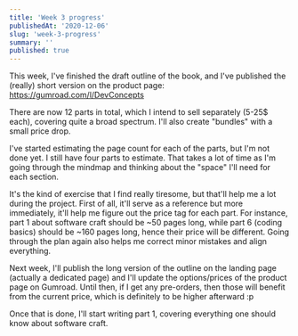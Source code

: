 ```yaml
---
title: 'Week 3 progress'
publishedAt: '2020-12-06'
slug: 'week-3-progress'
summary: ''
published: true
---
```


This week, I've finished the draft outline of the book, and I've published the (really) short version on the product page: https://gumroad.com/l/DevConcepts

There are now 12 parts in total, which I intend to sell separately (5-25$ each), covering quite a broad spectrum. I'll also create "bundles" with a small price drop.

I've started estimating the page count for each of the parts, but I'm not done yet. I still have four parts to estimate. That takes a lot of time as I'm going through the mindmap and thinking about the "space" I'll need for each section.

It's the kind of exercise that I find really tiresome, but that'll help me a lot during the project. First of all, it'll serve as a reference but more immediately, it'll help me figure out the price tag for each part. For instance, part 1 about software craft should be ~50 pages long, while part 6 (coding basics) should be ~160 pages long, hence their price will be different. Going through the plan again also helps me correct minor mistakes and align everything.

Next week, I'll publish the long version of the outline on the landing page (actually a dedicated page) and I'll update the options/prices of the product page on Gumroad. Until then, if I get any pre-orders, then those will benefit from the current price, which is definitely to be higher afterward :p

Once that is done, I'll start writing part 1, covering everything one should know about software craft.

<BlogPostSignature />
